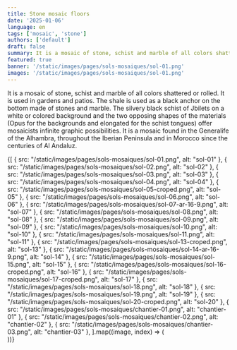 ```yaml
---
title: Stone mosaic floors
date: '2025-01-06'
language: en
tags: ['mosaic', 'stone']
authors: ['default']
draft: false
summary: It is a mosaic of stone, schist and marble of all colors shattered or rolled...
featured: true
banner: '/static/images/pages/sols-mosaiques/sol-01.png'
images: '/static/images/pages/sols-mosaiques/sol-01.png'
---
```

It is a mosaic of stone, schist and marble of all colors shattered or rolled. It is used in gardens and patios. The shale is used as a black anchor on the bottom made of stones and marble. The silvery black schist of Jbilets on a white or colored background and the two opposing shapes of the materials (Opus for the backgrounds and elongated for the schist tongues) offer mosaicists infinite graphic possibilities. It is a mosaic found in the Generalife of the Alhambra, throughout the Iberian Peninsula and in Morocco since the centuries of Al Andaluz.

<div className="grid grid-cols-1 md:grid-cols-2 lg:grid-cols-3 gap-2">
  {[
    { src: "/static/images/pages/sols-mosaiques/sol-01.png", alt: "sol-01" },
    { src: "/static/images/pages/sols-mosaiques/sol-02.png", alt: "sol-02" },
    { src: "/static/images/pages/sols-mosaiques/sol-03.png", alt: "sol-03" },
    { src: "/static/images/pages/sols-mosaiques/sol-04.png", alt: "sol-04" },
    { src: "/static/images/pages/sols-mosaiques/sol-05-croped.png", alt: "sol-05" },
    { src: "/static/images/pages/sols-mosaiques/sol-06.png", alt: "sol-06" },
    { src: "/static/images/pages/sols-mosaiques/sol-07-ar-16-9.png", alt: "sol-07" },
    { src: "/static/images/pages/sols-mosaiques/sol-08.png", alt: "sol-08" },
    { src: "/static/images/pages/sols-mosaiques/sol-09.png", alt: "sol-09" },
    { src: "/static/images/pages/sols-mosaiques/sol-10.png", alt: "sol-10" },
    { src: "/static/images/pages/sols-mosaiques/sol-11.png", alt: "sol-11" },
    { src: "/static/images/pages/sols-mosaiques/sol-13-croped.png", alt: "sol-13" },
    { src: "/static/images/pages/sols-mosaiques/sol-14-ar-16-9.png", alt: "sol-14" },
    { src: "/static/images/pages/sols-mosaiques/sol-15.png", alt: "sol-15" },
    { src: "/static/images/pages/sols-mosaiques/sol-16-croped.png", alt: "sol-16" },
    { src: "/static/images/pages/sols-mosaiques/sol-17-croped.png", alt: "sol-17" },
    { src: "/static/images/pages/sols-mosaiques/sol-18.png", alt: "sol-18" },
    { src: "/static/images/pages/sols-mosaiques/sol-19.png", alt: "sol-19" },
    { src: "/static/images/pages/sols-mosaiques/sol-20-croped.png", alt: "sol-20" },
    { src: "/static/images/pages/sols-mosaiques/chantier-01.png", alt: "chantier-01" },
    { src: "/static/images/pages/sols-mosaiques/chantier-02.png", alt: "chantier-02" },
    { src: "/static/images/pages/sols-mosaiques/chantier-03.png", alt: "chantier-03" },
  ].map((image, index) => (
    <div key={index} className="rounded-lg">
      <FancyBoxImage
        src={image.src}
        alt={image.alt}
        width={2912}
        height={1632}
        className="absolute top-0 left-0 w-full h-full object-cover"
      />
    </div>
  ))}
</div>